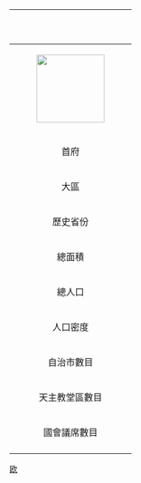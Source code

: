 {| class="toccolours" style="float:right; width:300px; margin-left: 1em;" 
|-
!valign="top" colspan=2 align=center bgcolor="#7b68ee" style="color:white;"|'''{{{1}}}<br>{{PAGENAME}}'''
|- bgcolor="#efefef"
| colspan="2" align="center"|[[File:{{{2}}}|120px|{{PAGENAME}}]]
|-
|首府||{{{3}}}
|-
|大區||{{{4}}}
|-
|歷史省份||{{{5}}}
|-
|總面積||{{{6}}}
|-
|總人口||{{{7}}}
|-
|人口密度||{{{8}}}
|-
|自治市數目||{{{9}}}
|-
|天主教堂區數目||{{{10}}}
|-
|國會議席數目||{{{11}}}
|-
|}<noinclude>
[[Category:行政区划信息框模板|欧]]
</noinclude>